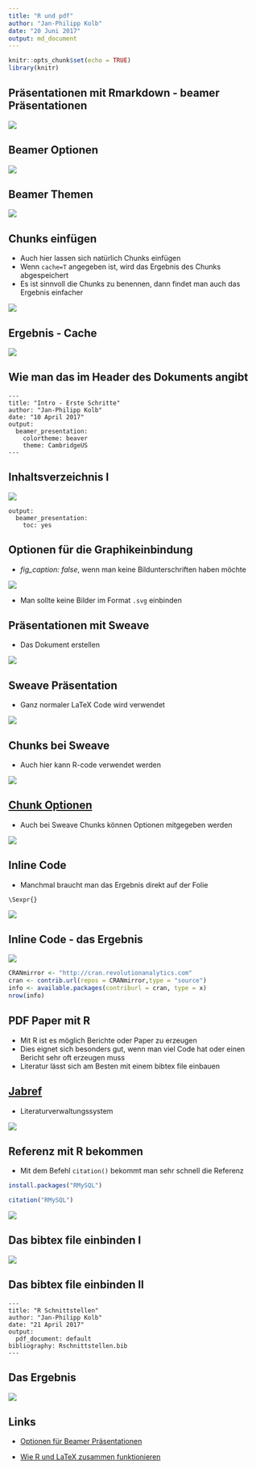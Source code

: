 ```yaml
---
title: "R und pdf"
author: "Jan-Philipp Kolb"
date: "20 Juni 2017"
output: md_document
---
```


```r
knitr::opts_chunk$set(echo = TRUE)
library(knitr)
```



## Präsentationen mit Rmarkdown - beamer Präsentationen

![](https://raw.githubusercontent.com/Japhilko/RInterfaces/master/slides/figure/beamerexample.PNG)

## Beamer Optionen

![](https://raw.githubusercontent.com/Japhilko/RInterfaces/master/slides/figure/beamerOptions.PNG)

## Beamer Themen

![](http://1.bp.blogspot.com/-ZTtDq0hOkqY/Ti0Z3WwoIJI/AAAAAAAAAPc/HM3t4j4t7h0/s1600/Screenshot%2B-%2B07252011%2B-%2B03%253A22%253A15%2BAM.png)

## Chunks einfügen

- Auch hier lassen sich natürlich Chunks einfügen
- Wenn `cache=T` angegeben ist, wird das Ergebnis des Chunks abgespeichert
- Es ist sinnvoll die Chunks zu benennen, dann findet man auch das Ergebnis einfacher

![](https://raw.githubusercontent.com/Japhilko/RInterfaces/master/slides/figure/CacheBenennung.PNG)

## Ergebnis - Cache

![](https://raw.githubusercontent.com/Japhilko/RInterfaces/master/slides/figure/ErgZufallszahlen.PNG)

## Wie man das im Header des Dokuments angibt

```
---
title: "Intro - Erste Schritte"
author: "Jan-Philipp Kolb"
date: "10 April 2017"
output:
  beamer_presentation: 
    colortheme: beaver
    theme: CambridgeUS
---
```

## Inhaltsverzeichnis I

![](https://raw.githubusercontent.com/Japhilko/RInterfaces/master/slides/figure/BeamerInhaltsVZ.PNG)

```
output: 
  beamer_presentation: 
    toc: yes
```


## Optionen für die Graphikeinbindung

- *fig_caption: false*, wenn man keine Bildunterschriften haben möchte

![](https://raw.githubusercontent.com/Japhilko/RInterfaces/master/slides/figure/figOpts.PNG)

- Man sollte keine Bilder im Format `.svg` einbinden

## Präsentationen mit Sweave

- Das Dokument erstellen

![](https://raw.githubusercontent.com/Japhilko/RInterfaces/master/slides/figure/BSPsweave.png)

## Sweave Präsentation

- Ganz normaler LaTeX Code wird verwendet

![](https://raw.githubusercontent.com/Japhilko/RInterfaces/master/slides/figure/Sweave1ex.PNG)

## Chunks bei Sweave

- Auch hier kann R-code verwendet werden

![](https://raw.githubusercontent.com/Japhilko/RInterfaces/master/slides/figure/SweaveCodeChunk.PNG)

## [Chunk Optionen](http://k-baeumchen.fuhlbrueck.net/R-und-LaTeX.html)

- Auch bei Sweave Chunks können Optionen mitgegeben werden

![](https://raw.githubusercontent.com/Japhilko/RInterfaces/master/slides/figure/SweaveOptionen.PNG)

## Inline Code

- Manchmal braucht man das Ergebnis direkt auf der Folie

```
\Sexpr{}
```

![](https://raw.githubusercontent.com/Japhilko/RInterfaces/master/slides/figure/CRANpackages.PNG)

## Inline Code - das Ergebnis

![](https://raw.githubusercontent.com/Japhilko/RInterfaces/master/slides/figure/CRANmirror.PNG)

```r
CRANmirror <- "http://cran.revolutionanalytics.com"
cran <- contrib.url(repos = CRANmirror,type = "source")
info <- available.packages(contriburl = cran, type = x)
nrow(info)
```



## PDF Paper mit R

- Mit R ist es möglich Berichte oder Paper zu erzeugen
- Dies eignet sich besonders gut, wenn man viel Code hat oder einen Bericht sehr oft erzeugen muss
- Literatur lässt sich am Besten mit einem bibtex file einbauen


## [Jabref](http://www.jabref.org/)

- Literaturverwaltungssystem

![](https://raw.githubusercontent.com/Japhilko/RInterfaces/master/slides/figure/Exjabref.PNG)

## Referenz mit R bekommen

- Mit dem Befehl `citation()` bekommt man sehr schnell die Referenz

```r
install.packages("RMySQL")
```


```r
citation("RMySQL")
```

![](https://raw.githubusercontent.com/Japhilko/RInterfaces/master/slides/figure/bibtexRmysql.PNG)


## Das bibtex file einbinden I

![](https://raw.githubusercontent.com/Japhilko/RInterfaces/master/slides/figure/LiteraturEinbinden.PNG)

## Das bibtex file einbinden II

```
---
title: "R Schnittstellen"
author: "Jan-Philipp Kolb"
date: "21 April 2017"
output: 
  pdf_document: default
bibliography: Rschnittstellen.bib
---
```


## Das Ergebnis

![](https://raw.githubusercontent.com/Japhilko/RInterfaces/master/slides/figure/bibtexErgebnis.PNG)


## Links

- [Optionen für Beamer Präsentationen](http://rmarkdown.rstudio.com/beamer_presentation_format.html)

- [Wie R und LaTeX zusammen funktionieren](https://www.r-bloggers.com/from-openoffice-noob-to-control-freak-a-love-story-with-r-latex-and-knitr/)

